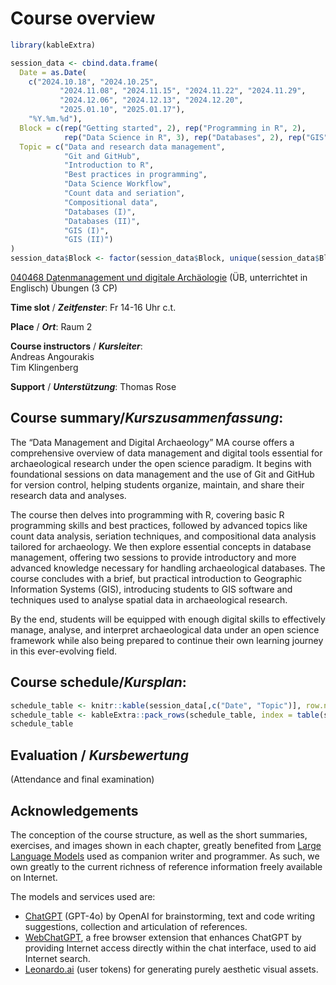 # Course overview {.unnumbered}

```r
library(kableExtra)
```


```r
session_data <- cbind.data.frame(
  Date = as.Date(
    c("2024.10.18", "2024.10.25", 
           "2024.11.08", "2024.11.15", "2024.11.22", "2024.11.29",
           "2024.12.06", "2024.12.13", "2024.12.20",
           "2025.01.10", "2025.01.17"),
    "%Y.%m.%d"),
  Block = c(rep("Getting started", 2), rep("Programming in R", 2), 
            rep("Data Science in R", 3), rep("Databases", 2), rep("GIS", 2)),
  Topic = c("Data and research data management",
            "Git and GitHub",
            "Introduction to R",
            "Best practices in programming",
            "Data Science Workflow",
            "Count data and seriation",
            "Compositional data",
            "Databases (I)",
            "Databases (II)",
            "GIS (I)",
            "GIS (II)")
)
session_data$Block <- factor(session_data$Block, unique(session_data$Block))
```

[040468 Datenmanagement und digitale Archäologie](https://vvz.ruhr-uni-bochum.de/campus/all/event.asp?gguid=0xE2AAF8DAB10F4972B8854C6EDC49A4DD&from=&tabID=1&tguid=0x5980070F0C7A42899012ACFE7660AC4B&objgguid=NEW&lang=de) (ÜB, unterrichtet in Englisch) Übungen (3 CP)

**Time slot** / **_Zeitfenster_**: Fr 14-16 Uhr c.t.

**Place** / **_Ort_**: Raum 2

**Course instructors** / **_Kursleiter_**:  
Andreas Angourakis  
Tim Klingenberg

**Support** / **_Unterstützung_**: Thomas Rose

## **Course summary**/**_Kurszusammenfassung_**:

The "Data Management and Digital Archaeology" MA course offers a comprehensive overview of data management and digital tools essential for archaeological research under the open science paradigm. It begins with foundational sessions on data management and the use of Git and GitHub for version control, helping students organize, maintain, and share their research data and analyses.

The course then delves into programming with R, covering basic R programming skills and best practices, followed by advanced topics like count data analysis, seriation techniques, and compositional data analysis tailored for archaeology. We then explore essential concepts in database management, offering two sessions to provide introductory and more advanced knowledge necessary for handling archaeological databases. The course concludes with a brief, but practical introduction to Geographic Information Systems (GIS), introducing students to GIS software and techniques used to analyse spatial data in archaeological research.

By the end, students will be equipped with enough digital skills to effectively manage, analyse, and interpret archaeological data under an open science framework while also being prepared to continue their own learning journey in this ever-evolving field.

## **Course schedule**/**_Kursplan_**:

```r
schedule_table <- knitr::kable(session_data[,c("Date", "Topic")], row.names = TRUE)
schedule_table <- kableExtra::pack_rows(schedule_table, index = table(session_data$Block), background = "#a9a9a9")
schedule_table
```

## **Evaluation** / **_Kursbewertung_**

(Attendance and final examination)

## Acknowledgements

The conception of the course structure, as well as the short summaries, exercises, and images shown in each chapter, greatly benefited from [Large Language Models](https://en.wikipedia.org/wiki/Large_language_model) used as companion writer and programmer. As such, we own greatly to the current richness of reference information freely available on Internet.

The models and services used are:

- [ChatGPT](https://chatgpt.com/) (GPT-4o) by OpenAI for brainstorming, text and code writing suggestions, collection and articulation of references.
- [WebChatGPT](https://tools.zmo.ai/webchatgpt), a free browser extension that enhances ChatGPT by providing Internet access directly within the chat interface, used to aid Internet search.
- [Leonardo.ai](https://app.leonardo.ai/) (user tokens) for generating purely aesthetic visual assets.
